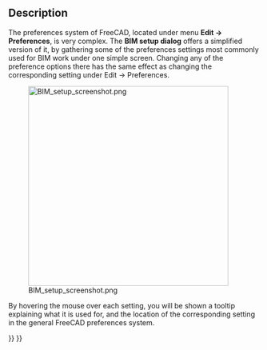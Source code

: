 <languages/>

{{Docnav
|[[Arch_CutPlane|CutPlane]]
|[[BIM_Views|Views]]
|[[BIM_Workbench|BIM]]
|IconL=Arch_CutPlane.svg
|IconR=BIM_Views.svg
|IconC=Workbench_BIM.svg
}}

{{GuiCommand
|Name=BIM Setup
|MenuLocation=Manage → BIM Setup...
|Workbenches=[[BIM_Workbench|BIM]]
}}

==Description==

The preferences system of FreeCAD, located under menu '''Edit -> Preferences''', is very complex. The '''BIM setup dialog''' offers a simplified version of it, by gathering some of the preferences settings most commonly used for BIM work under one simple screen. Changing any of the preference options there has the same effect as changing the corresponding setting under Edit -> Preferences.

[[Image:BIM_setup_screenshot.png|400px]]

By hovering the mouse over each setting, you will be shown a tooltip explaining what it is used for, and the location of the corresponding setting in the general FreeCAD preferences system.


{{Docnav
|[[Arch_CutPlane|CutPlane]]
|[[BIM_Views|Views]]
|[[BIM_Workbench|BIM]]
|IconL=Arch_CutPlane.svg
|IconR=BIM_Views.svg
|IconC=Workbench_BIM.svg
}}

{{BIM_Tools_navi{{#translation:}}}}
{{Userdocnavi{{#translation:}}}}